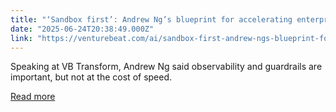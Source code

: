 ```yaml
---
title: "‘Sandbox first’: Andrew Ng’s blueprint for accelerating enterprise AI innovation"
date: "2025-06-24T20:38:49.000Z"
link: "https://venturebeat.com/ai/sandbox-first-andrew-ngs-blueprint-for-accelerating-enterprise-ai-innovation/"
---
```


Speaking at VB Transform, Andrew Ng said observability and guardrails are important, but not at the cost of speed.

[Read more](https://venturebeat.com/ai/sandbox-first-andrew-ngs-blueprint-for-accelerating-enterprise-ai-innovation/)
